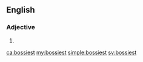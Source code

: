 ==English==

===Adjective===
{{head|en}}

# {{en-superlative of|bossy}}

[[ca:bossiest]]
[[my:bossiest]]
[[simple:bossiest]]
[[sv:bossiest]]